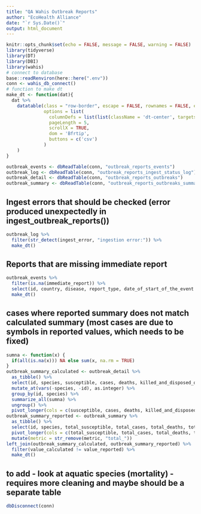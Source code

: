 ```yaml
---
title: "QA Wahis Outbreak Reports"
author: "EcoHealth Alliance"
date: "`r Sys.Date()`"
output: html_document
---
```


```r
knitr::opts_chunk$set(echo = FALSE, message = FALSE, warning = FALSE)
library(tidyverse)
library(DT)
library(DBI)
library(wahis)
# connect to database
base::readRenviron(here::here(".env"))
conn <- wahis_db_connect()
# function to make dt
make_dt <- function(dat){
  dat %>%
    datatable(class = "row-border", escape = FALSE, rownames = FALSE, extensions = "Buttons", 
              options = list(
                columnDefs = list(list(className = 'dt-center', targets = 0:(dim(.)[2] - 1))),
                pageLength = 5,
                scrollX = TRUE,
                dom = 'Bfrtip',
                buttons = c('csv')
              )
    )
}
```

```r
outbreak_events <- dbReadTable(conn, "outbreak_reports_events") 
outbreak_log <- dbReadTable(conn, "outbreak_reports_ingest_status_log") 
outbreak_detail <- dbReadTable(conn, "outbreak_reports_outbreaks")
outbreak_summary <- dbReadTable(conn, "outbreak_reports_outbreaks_summary")
```

## Ingest errors that should be checked (error produced unexpectedly in ingest_outbreak_reports())
```r
outbreak_log %>% 
  filter(str_detect(ingest_error, "ingestion error:")) %>%
  make_dt()
```


## Reports that are missing immediate report
```r
outbreak_events %>%
  filter(is.na(immediate_report)) %>%
  select(id, country, disease, report_type, date_of_start_of_the_event ) %>%
  make_dt()
```

## cases where reported summary does not match calculated summary (most cases are due to symbols in reported values, which needs to be fixed)
```r
sumna <- function(x) {
  if(all(is.na(x))) NA else sum(x, na.rm = TRUE)
}
outbreak_summary_calculated <- outbreak_detail %>%
  as_tibble() %>%
  select(id, species, susceptible, cases, deaths, killed_and_disposed_of, slaughtered) %>%
  mutate_at(vars(-species, -id), as.integer) %>%
  group_by(id, species) %>%
  summarize_all(sumna) %>%
  ungroup() %>%
  pivot_longer(cols = c(susceptible, cases, deaths, killed_and_disposed_of, slaughtered), names_to = "metric", values_to = "value_calculated") 
outbreak_summary_reported <- outbreak_summary %>%
  as_tibble() %>%
  select(id, species, total_susceptible, total_cases, total_deaths, total_killed_and_disposed_of, total_slaughtered) %>%
  pivot_longer(cols = c(total_susceptible, total_cases, total_deaths, total_killed_and_disposed_of, total_slaughtered), names_to = "metric", values_to = "value_reported") %>%
  mutate(metric = str_remove(metric, "total_")) 
left_join(outbreak_summary_calculated, outbreak_summary_reported) %>%
  filter(value_calculated != value_reported) %>%
  make_dt()
```

## to add - look at aquatic species (mortality) - requires more cleaning and maybe should be a separate table

```r
dbDisconnect(conn)
```
